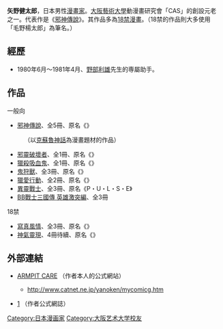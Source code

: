 {{主條目消歧義|本條目不是[[矢吹健太郎|矢吹健太郎]]}}
{{Otheruses|矢野健太郎 (数学家)}}
{{japanese|japanese=矢野 健太郎|kana=やの けんたろう|romaji=Yano Kentarō}}{{漫畫}}
'''矢野健太郎'''{{BD|1957年|10月3日|catIdx=Yano Kentarō}}，日本男性[[漫畫家|漫畫家]]。[[大阪藝術大學|大阪藝術大學]]動漫畫研究會「CAS」的創設元老之一。代表作是《[[邪神傳說|邪神傳說]]》。其作品多為[[18禁漫畫|18禁漫畫]]。（18禁的作品則大多使用「毛野楊太郎」為筆名。）

== 經歷 ==
* 1980年6月～1981年4月、[[野部利雄|野部利雄]]先生的専屬助手。

== 作品 ==
;一般向
* [[邪神傳說|邪神傳說]]、全5冊、原名《{{lang|ja|邪神伝説シリーズ}}》
:（以[[克蘇魯神話|克蘇魯神話]]為漫畫題材的作品）
* [[邪靈破壞者|邪靈破壞者]]、全1冊、原名《{{lang|ja|フリーラジカル}}》
* [[獵殺吸血鬼|獵殺吸血鬼]]、全1冊、原名《{{lang|ja|ハンターキラー美奈}}》
* [[鬼狩獸|鬼狩獸]]、全3冊、原名《{{lang|ja|鬼狩獣（ハンティング・ビースト）}}》
* [[獵愛行動|獵愛行動]]、全2冊、原名《{{lang|ja|まさみの気持ち}}》
* [[異靈戰士|異靈戰士]]、全3冊、原名《P・U・L・S・E》
* [[BB戰士三國傳_英雄激突編|BB戰士三國傳 英雄激突編]]、全3冊

;18禁
* [[寫真風情|寫真風情]]、全3冊、原名《{{lang|ja|バストショット}}》
* [[神氣靈現|神氣靈現]]、4冊待續、原名《{{lang|ja|コットンプレイ}}》

== 外部連結 ==
* {{ja}}[http://www.catnet.ne.jp/yanoken/ ARMPIT CARE] {{Wayback|url=http://www.catnet.ne.jp/yanoken/ |date=20080228034001 }}（作者本人的公式網站）
** {{ja}}http://www.catnet.ne.jp/yanoken/mycomicg.htm {{Wayback|url=http://www.catnet.ne.jp/yanoken/mycomicg.htm |date=20100317191604 }}
* {{ja}}[http://yanoken.blog42.fc2.com/] {{Wayback|url=http://yanoken.blog42.fc2.com/ |date=20080102184626 }}（作者公式網誌）

{{manga-stub}}

{{Authority control}}
{{DEFAULTSORT:Yano Kentarou}}
[[Category:日本漫画家|Category:日本漫画家]]
[[Category:大阪艺术大学校友|Category:大阪艺术大学校友]]